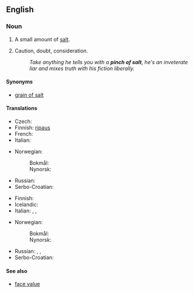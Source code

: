 ==English==

===Noun===
{{en-noun|head=[[pinch]] [[of]] [[salt]]|pinches of salt}}

# A small amount of [[salt]].
# {{context|figuratively|lang=en}} Caution, doubt, consideration.
#: ''Take anything he tells you with a '''pinch of salt''', he's an inveterate liar and mixes truth with his fiction liberally.''

====Synonyms====
* [[grain of salt]]

====Translations====
{{trans-top|small amount of salt}}
* Czech: {{t|cs|špetka soli|f}}
* Finnish: [[ripaus#Finnish|ripaus]] {{t|fi|suolaa}}
* French: {{t|fr|pincée de sel|f}}
* Italian: {{t|it|pizzico di sale}}
{{trans-mid}}
* Norwegian: 
*: Bokmål: {{t|nb|klype|m|f}} {{l|nb|salt}}
*: Nynorsk: {{t|nn|klype|f}} {{l|nn|salt}}
* Russian: {{t|ru|щепо́тка со́ли|f}}
* Serbo-Croatian: {{t|sh|zrno soli|n}}
{{trans-bottom}}

{{trans-top|taken with caution}}
* Finnish: {{t|fi|varauksella}}
* Icelandic: {{qualifier|with a pinch of salt}} {{t+|is|fyrirvari|alt=með fyrirvara}}
* Italian: {{t|it|con le pinze}}, {{t+|it|cautela}}, {{t+|it|dubbio}}
{{trans-mid}}
* Norwegian: 
*: Bokmål: {{t|nb|klype|m|f}} {{l|nb|salt}}
*: Nynorsk: {{t|nn|klype|f}} {{l|nn|salt}}
* Russian: {{t+|ru|осторо́жность}}, {{t+|ru|предосторо́жность}}, 
* Serbo-Croatian: {{t|sh|zrno soli|n}}
{{trans-bottom}}

====See also====
* [[face value]]